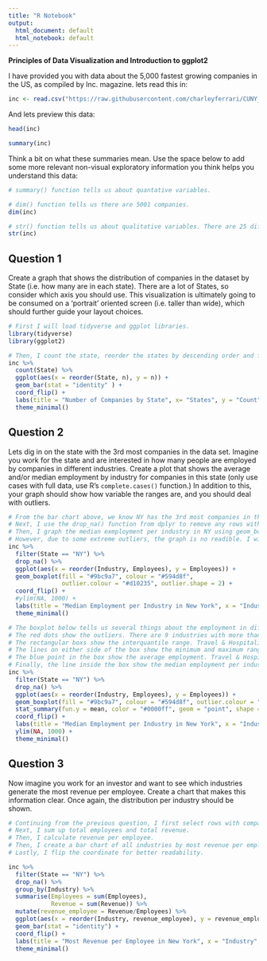 ```yaml
---
title: "R Notebook"
output:
  html_document: default
  html_notebook: default
---
```


**Principles of Data Visualization and Introduction to ggplot2**

I have provided you with data about the 5,000 fastest growing companies in the US, as compiled by Inc. magazine. lets read this in:

```r

inc <- read.csv("https://raw.githubusercontent.com/charleyferrari/CUNY_DATA_608/master/module1/Data/inc5000_data.csv", header= TRUE)

```

And lets preview this data:

```r

head(inc)

```
```r

summary(inc)

```

Think a bit on what these summaries mean. Use the space below to add some more relevant non-visual exploratory information you think helps you understand this data:

```r

# summary() function tells us about quantative variables. 

# dim() function tells us there are 5001 companies. 
dim(inc)

# str() function tells us about qualitative variables. There are 25 different industries in over 1519 cities in 52 states. 
str(inc)

```



## Question 1

Create a graph that shows the distribution of companies in the dataset by State (i.e. how many are in each state). There are a lot of States, so consider which axis you should use. This visualization is ultimately going to be consumed on a 'portrait' oriented screen (i.e. taller than wide), which should further guide your layout choices.

```r

# First I will load tidyverse and ggplot libraries. 
library(tidyverse)
library(ggplot2)

# Then, I count the state, reorder the states by descending order and flip the coordinates for better readability.
inc %>% 
  count(State) %>% 
  ggplot(aes(x = reorder(State, n), y = n)) +
  geom_bar(stat = "identity" ) +
  coord_flip() +
  labs(title = "Number of Companies by State", x= "States", y = "Count") +
  theme_minimal()


```

## Question 2

Lets dig in on the state with the 3rd most companies in the data set. Imagine you work for the state and are interested in how many people are employed by companies in different industries. Create a plot that shows the average and/or median employment by industry for companies in this state (only use cases with full data, use R's `complete.cases()` function.) In addition to this, your graph should show how variable the ranges are, and you should deal with outliers.

```r

# From the bar chart above, we know NY has the 3rd most companies in the dataset. I will filter all the rows based on that.
# Next, I use the drop_na() function from dplyr to remove any rows with missing values.
# Then, I graph the median exmployment per industry in NY using geom_boxplot().
# However, due to some extreme outliers, the graph is no readible. I will remove the outliers for better picture of the graph. 
inc %>% 
  filter(State == "NY") %>% 
  drop_na() %>% 
  ggplot(aes(x = reorder(Industry, Employees), y = Employees)) +
  geom_boxplot(fill = "#9bc9a7", colour = "#594d8f",
               outlier.colour = "#d10235", outlier.shape = 2) +
  coord_flip() +
  #ylim(NA, 1000) +
  labs(title = "Median Employment per Industry in New York", x = "Industry") +
  theme_minimal()

# The boxplot below tells us several things about the employment in different industries in NY. 
# The red dots show the outliers. There are 9 industries with more than 1000 employees. 
# The rectangular boxs show the interquantile range. Travel & Hospitality has the most disparity. There are few companies with large workforce. 
# The lines on either side of the box show the minimum and maximum range. Travel & Hospitality has the largest range. 
# The blue point in the box show the average employment. Travel & Hospitality has the highest.  
# Finally, the line inside the box show the median employment per industry. Retail has the lowest median and enviromental services has the highest median employment.
inc %>% 
  filter(State == "NY") %>% 
  drop_na() %>% 
  ggplot(aes(x = reorder(Industry, Employees), y = Employees)) +
  geom_boxplot(fill = "#9bc9a7", colour = "#594d8f", outlier.colour = "#d10235", outlier.shape = 2) +
  stat_summary(fun.y = mean, color = "#0000ff", geom = "point", shape = 20, size = 3) +
  coord_flip() +
  labs(title = "Median Employment per Industry in New York", x = "Industry") +
  ylim(NA, 1000) +
  theme_minimal()  
```

## Question 3

Now imagine you work for an investor and want to see which industries generate the most revenue per employee. Create a chart that makes this information clear. Once again, the distribution per industry should be shown.

```r

# Continuing from the previous question, I first select rows with companies based on NY and drop any rows with missing values.
# Next, I sum up total employees and total revenue. 
# Then, I calculate revenue per employee.
# Then, I create a bar chart of all industries by most revenue per employee in descending order.
# Lastly, I flip the coordinate for better readability.

inc %>% 
  filter(State == "NY") %>% 
  drop_na() %>% 
  group_by(Industry) %>% 
  summarise(Employees = sum(Employees),
            Revenue = sum(Revenue)) %>% 
  mutate(revenue_employee = Revenue/Employees) %>% 
  ggplot(aes(x = reorder(Industry, revenue_employee), y = revenue_employee)) +
  geom_bar(stat = "identity") +
  coord_flip() + 
  labs(title = "Most Revenue per Employee in New York", x = "Industry", y = "Revenue per Employee") +
  theme_minimal()
  
  

```

